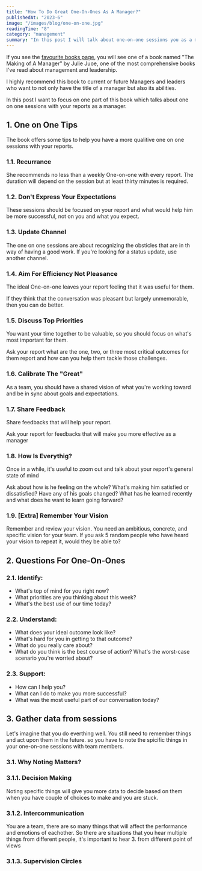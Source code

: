 ```yaml
---
title: "How To Do Great One-On-Ones As A Manager?"
publishedAt: "2023-6"
image: "/images/blog/one-on-one.jpg"
readingTime: "8"
category: "management"
summary: "In this post I will talk about one-on-one sessions you as a manager and leader, need to have with your team members."
---
```


If you see the [favourite books page](/favourites/books), you will see one of a book named "The Making of A Manager" by Julie Juoe,
one of the most comprehensive books I've read about management and leadership.

I highly recommend this book to current or future Managers and leaders who want to not only have the title of a manager but also its abilities.

In this post I want to focus on one part of this book which talks about one on one sessions with your reports as a manager.

## 1. One on One Tips

The book offers some tips to help you have a more qualitive one on one sessions with your reports.

### 1.1. Recurrance

She recommends no less than a weekly One-on-one with every report. The duration will depend on the session but at least thirty minutes is required.

### 1.2. Don't Express Your Expectations

These sessions should be focused on your report and what would help him be more successful, not on you and what you expect.

### 1.3. Update Channel

The one on one sessions are about recognizing the obsticles that are in th way of having a good work.
If you're looking for a status update, use another channel.

### 1.4. Aim For Efficiency Not Pleasance

The ideal One-on-one leaves your report feeling that it was useful for them.

If they think that the conversation was pleasant but largely unmemorable, then you can do better.

### 1.5. Discuss Top Priorities

You want your time together to be valuable, so you should focus on what's most important for them.

Ask your report what are the one, two, or three most critical outcomes for them report and how can you help them tackle those challenges.

### 1.6. Calibrate The "Great"

As a team, you should have a shared vision of what you're working toward and be in sync about goals and expectations.

### 1.7. Share Feedback

Share feedbacks that will help your report.

Ask your report for feedbacks that will make you more effective as a manager

### 1.8. How Is Everythig?

Once in a while, it's useful to zoom out and talk about your report's general state of mind

Ask about how is he feeling on the whole? What's making him satisfied or dissatisfied? Have any of his goals changed? What has he learned recently and what does he want to learn going forward?

### 1.9. [Extra] Remember Your Vision

Remember and review your vision. You need an ambitious, concrete, and specific vision for your team. If you ask 5 random people who have heard your vision to repeat it, would they be able to?

## 2. Questions For One-On-Ones

### 2.1. Identify:

- What's top of mind for you right now?
- What priorities are you thinking about this week?
- What's the best use of our time today?

### 2.2. Understand:

- What does your ideal outcome look like?
- What's hard for you in getting to that outcome?
- What do you really care about?
- What do you think is the best course of action? What's the worst-case scenario you're worried about?

### 2.3. Support:

- How can I help you?
- What can I do to make you more successful?
- What was the most useful part of our conversation today?

## 3. Gather data from sessions

Let's imagine that you do everthing well. You still need to remember things and act upon them in the future.
so you have to note the spicific things in your one-on-one sessions with team members.

### 3.1. Why Noting Matters?

### 3.1.1. Decision Making

Noting specific things will give you more data to decide based on them when you have couple of choices to make and you are stuck.

### 3.1.2. Intercommunication

You are a team, there are so many things that will affect the performance and emotions of eachother.
So there are situations that you hear multiple things from different people, it's important to hear 3. from different point of views

### 3.1.3. Supervision Circles
